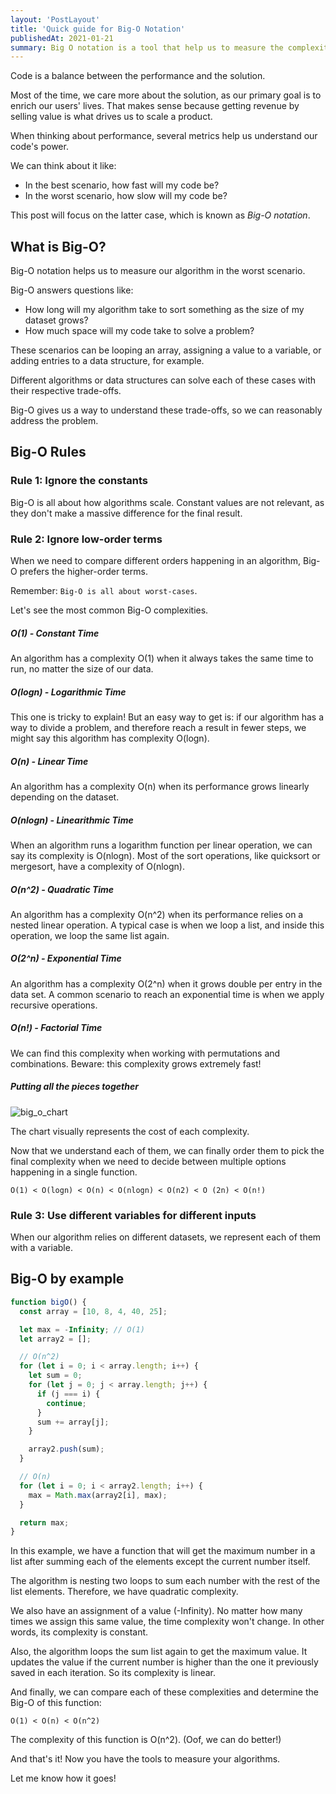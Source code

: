 ```yaml
---
layout: 'PostLayout'
title: 'Quick guide for Big-O Notation'
publishedAt: 2021-01-21
summary: Big O notation is a tool that help us to measure the complexity of our algorithms. Let's see how it works
---
```


Code is a balance between the performance and the solution.

Most of the time, we care more about the solution, as our primary goal is to enrich our users' lives. That makes sense because getting revenue by selling value is what drives us to scale a product.

When thinking about performance, several metrics help us understand our code's power.

We can think about it like:
- In the best scenario, how fast will my code be?
- In the worst scenario, how slow will my code be?

This post will focus on the latter case, which is known as *Big-O notation*.

## What is Big-O?

Big-O notation helps us to measure our algorithm in the worst scenario.

Big-O answers questions like:
- How long will my algorithm take to sort something as the size of my dataset grows?
- How much space will my code take to solve a problem?

These scenarios can be looping an array, assigning a value to a variable, or adding entries to a data structure, for example.

Different algorithms or data structures can solve each of these cases with their respective trade-offs.

Big-O gives us a way to understand these trade-offs, so we can reasonably address the problem.

## Big-O Rules

### Rule 1: Ignore the constants

Big-O is all about how algorithms scale.
Constant values are not relevant, as they don't make a massive difference for the final result.

### Rule 2: Ignore low-order terms
When we need to compare different orders happening in an algorithm,
Big-O prefers the higher-order terms.

Remember: `Big-O is all about worst-cases`.

Let's see the most common Big-O complexities.

##### O(1) - Constant Time
An algorithm has a complexity O(1) when it always takes the same time to run, no matter the size of our data.

##### O(logn) - Logarithmic Time
This one is tricky to explain! But an easy way to get is: if our algorithm has a way to divide a problem, and therefore reach a result in fewer steps, we might say this algorithm has complexity O(logn).

##### O(n) - Linear Time
An algorithm has a complexity O(n) when its performance grows linearly depending on the dataset.

##### O(nlogn) - Linearithmic Time
When an algorithm runs a logarithm function per linear operation, we can say its complexity is O(nlogn).
Most of the sort operations, like quicksort or mergesort, have a complexity of O(nlogn).

##### O(n^2) - Quadratic Time
An algorithm has a complexity O(n^2) when its performance relies on a nested linear operation. A typical case is when we loop a list, and inside this operation, we loop the same list again.

##### O(2^n) - Exponential Time
An algorithm has a complexity O(2^n) when it grows double per entry in the data set.
A common scenario to reach an exponential time is when we apply recursive operations.

##### O(n!) - Factorial Time
We can find this complexity when working with permutations and combinations.
Beware: this complexity grows extremely fast!

##### Putting all the pieces together

![big_o_chart](/images/big-o-notation/bigo.jpg)

The chart visually represents the cost of each complexity.

Now that we understand each of them, we can finally order them to pick the final complexity when we need to decide between multiple options happening in a single function.

```
O(1) < O(logn) < O(n) < O(nlogn) < O(n2) < O (2n) < O(n!)
```

### Rule 3: Use different variables for different inputs

When our algorithm relies on different datasets, we represent each of them with a variable.

## Big-O by example

``` javascript
function bigO() {
  const array = [10, 8, 4, 40, 25];

  let max = -Infinity; // O(1)
  let array2 = [];

  // O(n^2)
  for (let i = 0; i < array.length; i++) {
    let sum = 0;
    for (let j = 0; j < array.length; j++) {
      if (j === i) {
        continue;
      }
      sum += array[j];
    }

    array2.push(sum);
  }

  // O(n)
  for (let i = 0; i < array2.length; i++) {
    max = Math.max(array2[i], max);
  }

  return max;
}
```

In this example, we have a function that will get the maximum number in a list after summing each of the elements except the current number itself.

The algorithm is nesting two loops to sum each number with the rest of the list elements. Therefore, we have quadratic complexity.

We also have an assignment of a value (-Infinity). No matter how many times we assign this same value, the time complexity won't change. In other words, its complexity is constant.

Also, the algorithm loops the sum list again to get the maximum value. It updates the value if the current number is higher than the one it previously saved in each iteration. So its complexity is linear.

And finally, we can compare each of these complexities and determine the Big-O of this function:

```
O(1) < O(n) < O(n^2)
```

The complexity of this function is O(n^2). (Oof, we can do better!)

And that's it! Now you have the tools to measure your algorithms.

Let me know how it goes!

